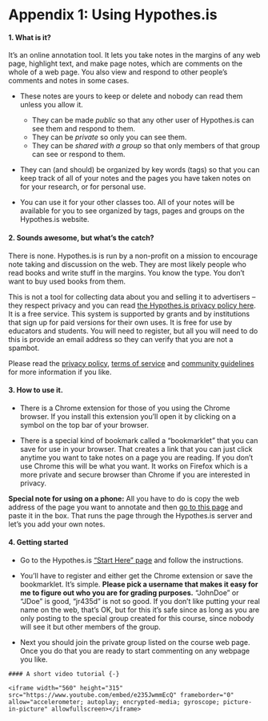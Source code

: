 # Appendix 1: Using Hypothes.is {- #appendix-1}

#### 1. What is it? {-}

It's an online annotation tool. It lets you take notes in the margins of any web page, highlight text, and make page notes, which are comments on the whole of a web page. You also view and respond to other people's comments and notes in some cases. 

- These notes are yours to keep or delete and nobody can read them unless you allow it.
  - They can be made *public* so that any other user of Hypothes.is can see them and respond to them.
  - They can be *private* so only you can see them.
  - They can be *shared with a group* so that only members of that group can see or respond to them.

- They can (and should) be organized by key words (tags) so that you can keep track of all of your notes and the pages you have taken notes on for your research, or for personal use.

- You can use it for your other classes too. All of your notes will be available for you to see organized by tags, pages and groups on the Hypothes.is website.

#### 2. Sounds awesome, but what's the catch?  {-}

There is none. Hypothes.is is run by a non-profit on a mission to encourage note taking and discussion on the web. They are most likely people who read books and write stuff in the margins. You know the type. You don't want to buy used books from them.

This is not a tool for collecting data about you and selling it to advertisers -- they respect privacy and you can read [the Hypothes.is privacy policy here](https://web.hypothes.is/privacy/). It is a free service. This system is supported by grants and by institutions that sign up for paid versions for their own uses. It is free for use by educators and students. You will need to register, but all you will need to do this is provide an email address so they can verify that you are not a spambot. 

Please read the [privacy policy](https://web.hypothes.is/privacy/), [terms of service](https://web.hypothes.is/terms-of-service/) and [community guidelines](https://web.hypothes.is/community-guidelines/) for more information if you like.

#### 3. How to use it. {-}

- There is a Chrome extension for those of you using the Chrome browser. If you install this extension you'll open it by clicking on a symbol on the top bar of your browser.

- There is a special kind of bookmark called a "bookmarklet" that you can save for use in your browser. That creates a link that you can just click  anytime you want to take notes on a page you are reading. If you don't use Chrome this will be what you want. It works on Firefox which is a more private and secure browser than Chrome if you are interested in privacy. 


:::{.note data-latex="" .infobox}

**Special note for using on a phone:**  All you have to do is copy the web address of the page you want to annotate and then [go to this page](https://via.hypothes.is/) and paste it in the box. That runs the page through the Hypothes.is server and let's you add your own notes.

:::

#### 4. Getting started {-}

- Go to the Hypothes.is ["Start Here" page](https://web.hypothes.is/start/) and follow the instructions.

- You'll have to register and either get the Chrome extension or save the bookmarklet. It's simple. **Please pick a username that makes it easy for me to figure out who you are for grading purposes.** "JohnDoe" or "JDoe" is good, "jr435d" is not so good. If you don't like putting your real name on the web, that's OK, but for this it's safe since as long as you are only posting to the special group created for this course, since nobody will see it but other members of the group.

- Next you should join the private group listed on the course web page. Once you do that you are ready to start commenting on any webpage you like.


```asis

#### A short video tutorial {-}

<iframe width="560" height="315" src="https://www.youtube.com/embed/e235JwmmEcQ" frameborder="0" allow="accelerometer; autoplay; encrypted-media; gyroscope; picture-in-picture" allowfullscreen></iframe>


```
